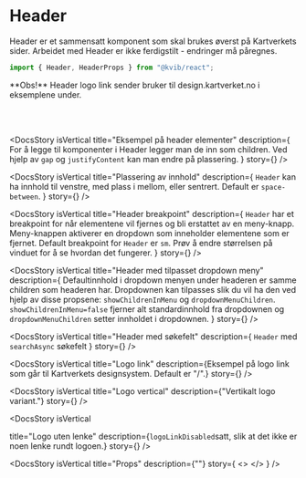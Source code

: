 
<Meta of={HeaderStories} />

<DocsContainer>

# Header

Header er et sammensatt komponent som skal brukes øverst på Kartverkets sider. Arbeidet med Header er ikke ferdigstilt - endringer må påregnes.

```jsx
import { Header, HeaderProps } from "@kvib/react";
```

<Feedback components="Header" />

<Alert status="warning">
  <AlertIcon />
  **Obs!** Header logo link sender bruker til design.kartverket.no i eksemplene under.
</Alert>

<br/><br/>

<DocsStory
  isVertical
  title="Eksempel på header elementer"
  description={
    <Text>
      For å legge til komponenter i Header legger man de inn som children. Ved hjelp av <code>gap</code> og
      <code>justifyContent</code> kan man endre på plassering.
    </Text>
  }
  story={<Canvas of={HeaderStories.HeaderElements} sourceState="hidden" />}
/>

<DocsStory
  isVertical
  title="Plassering av innhold"
  description={
    <Text>
      <code>Header</code> kan ha innhold til venstre, med plass i mellom, eller sentrert. Default er
      <code>space-between</code>.
    </Text>
  }
  story={<Canvas of={HeaderStories.HeaderJustifyContent} sourceState="hidden" />}
/>

<DocsStory
  isVertical
  title="Header breakpoint"
  description={
    <Text>
      <code>Header</code> har et breakpoint for når elementene vil fjernes og bli erstattet av en meny-knapp.
      Meny-knappen aktiverer en dropdown som inneholder elementene som er fjernet. Default breakpoint for
      <code>Header</code> er <code>sm</code>. Prøv å endre størrelsen på vinduet for å se hvordan det fungerer.
    </Text>
  }
  story={<Canvas of={HeaderStories.HeaderBreakpoint} sourceState="hidden" />}
/>

<DocsStory
  isVertical
  title="Header med tilpasset dropdown meny"
  description={
    <Text>
      Defaultinnhold i dropdown menyen under headeren er samme children som headeren har. Dropdownen kan tilpasses slik
      du vil ha den ved hjelp av disse propsene: <code>showChildrenInMenu</code> og <code>dropdownMenuChildren</code>.
      <code>showChildrenInMenu=false</code> fjerner alt standardinnhold fra dropdownen og
      <code>dropdownMenuChildren</code> setter innholdet i dropdownen.
    </Text>
  }
  story={<Canvas of={HeaderStories.HeaderDropdownChildren} sourceState="hidden" />}
/>

<DocsStory
  isVertical
  title="Header med søkefelt"
  description={
    <Text>
      <code>Header</code> med <code>searchAsync</code> søkefelt
    </Text>
  }
  story={<Canvas of={HeaderStories.HeaderSearchAsync} sourceState="hidden" />}
/>

<DocsStory
  isVertical
  title="Logo link"
  description={<Text>Eksempel på logo link som går til Kartverkets designsystem. Default er "/".</Text>}
  story={<Canvas of={HeaderStories.HeaderLogoButton} sourceState="hidden" />}
/>

<DocsStory
  isVertical
  title="Logo vertical"
  description={"Vertikalt logo variant."}
  story={<Canvas of={HeaderStories.HeaderLogoVariant} sourceState="hidden" />}
/>

<DocsStory
isVertical

title="Logo uten lenke"
description={<Text><code>logoLinkDisabled</code>satt, slik at det ikke er noen lenke rundt logoen.</Text>} story={<Canvas of={HeaderStories.HeaderWithoutLink} sourceState="hidden" />}
/>

<DocsStory
  isVertical
  title="Props"
  description={""}
  story={
    <>
      <Canvas of={HeaderStories.Preview} />
      <Controls of={HeaderStories.Preview} />
    </>
  }
/>

</DocsContainer>
